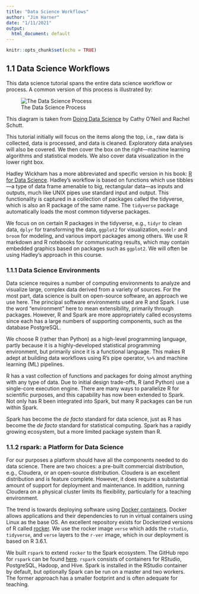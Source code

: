 ```yaml
---
title: "Data Science Workflows"
author: "Jim Harner"
date: "1/11/2021"
output:
  html_document: default
---
```



```r
knitr::opts_chunk$set(echo = TRUE)
```

## 1.1 Data Science Workflows

This data science tutorial spans the entire data science workflow or process. A common version of this process is illustrated by:   

![The Data Science Process](figures/dsciProcess.png)  

This diagram is taken from [Doing Data Science](http://shop.oreilly.com/product/0636920028529.do) by Cathy O'Neil and Rachel Schutt.

This tutorial initially will focus on the items along the top, i.e., raw data is collected, data is processed, and data is cleaned. Exploratory data analyses will also be covered. We then cover the box on the right---machine learning algorithms and statistical models. We also cover data visualization in the lower right box.

Hadley Wickham has a more abbreviated and specific version in his book: [R for Data Science](http://r4ds.had.co.nz/introduction.html#what-you-will-learn). Hadley's workflow is based on functions which use tibbles---a type of data frame amenable to big, rectangular data---as inputs and outputs, much like UNIX pipes use standard input and output. This functionality is captured in a collection of packages called the tidyverse, which is also an R package of the same name. The `tidyverse` package automatically loads the most common tidyverse packages.

We focus on on certain R packages in the tidyverse, e.g., `tidyr` to clean data, `dplyr` for transforming the data, `ggplot2` for visualization, `modelr` and `broom` for modeling, and various import packages among others. We use R markdown and R notebooks for communicating results, which may contain embedded graphics based on packages such as `ggplot2`. We will often be using Hadley's approach in this course.  

### 1.1.1 Data Science Environments  

Data science requires a number of computing environments to analyze and visualize large, complex data derived from a variety of sources. For the most part, data science is built on open-source software, an approach we use here. The principal software environments used are R and Spark. I use the word "environment" here to mean extensibility, primarily through packages. However, R and Spark are more appropriately called  ecosystems since each has a large numbers of supporting components, such as the database PostgreSQL. 

We choose R (rather than Python) as a high-level programming language, partly because it is a highly-developed statistical programming environment, but primarily since it is a functional language. This makes R adept at building data workflows using R's pipe operator, `%>%` and machine learning (ML) pipelines.

R has a vast collection of functions and packages for doing almost anything with any type of data. Due to initial design trade-offs, R (and Python) use a single-core execution engine. There are many ways to parallelize R for scientific purposes, and this capability has now been extended to Spark. Not only has R been integrated into Spark, but many R packages can be run within Spark.

Spark has become the *de facto* standard for data science, just as R has become the *de facto* standard for statistical computing. Spark has a rapidly growing ecosystem, but a more limited package system than R. 

### 1.1.2 rspark: a Platform for Data Science

For our purposes a platform should have all the components needed to do data science. There are two choices: a pre-built commercial distribution, e.g., Cloudera, or an open-source distribution. Cloudera is an excellent distribution and is feature complete. However, it does require a substantial amount of support for deployment and maintenance. In addition, running Cloudera on a physical cluster limits its flexibility, particularly for a teaching environment.

The trend is towards deploying software using [Docker containers](https://www.docker.com/). Docker allows applications and their dependencies to run in virtual containers using Linux as the base OS. An excellent repository exists for Dockerized versions of R called [rocker](http://github.com/rocker-org/rocker). We use the rocker image `verse` which adds the `rstudio`, `tidyverse`, and `verse` layers to the `r-ver` image, which in our deployment is based on R 3.6.1.

We built `rspark` to extend `rocker` to the Spark ecosystem. The GitHub repo for `rspark` can be found [here](http://github.com/jharner/rspark). `rspark` consists of containers for RStudio, PostgreSQL, Hadoop, and Hive. Spark is installed in the RStudio container by default, but optionally Spark can be run on a master and two workers. The former approach has a smaller footprint and is often adequate for teaching.
